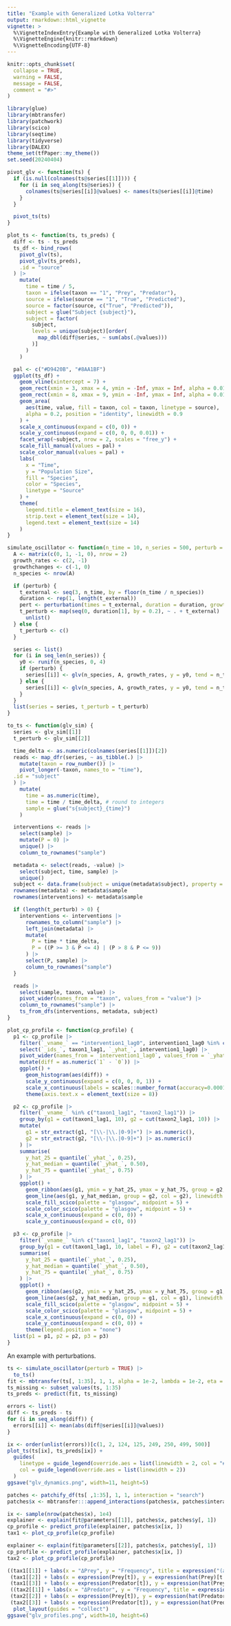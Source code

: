 ```yaml
---
title: "Example with Generalized Lotka Volterra"
output: rmarkdown::html_vignette
vignette: >
  %\VignetteIndexEntry{Example with Generalized Lotka Volterra}
  %\VignetteEngine{knitr::rmarkdown}
  %\VignetteEncoding{UTF-8}
---
```


```r
knitr::opts_chunk$set(
  collapse = TRUE,
  warning = FALSE,
  message = FALSE,
  comment = "#>"
)
```

```r
library(glue)
library(mbtransfer)
library(patchwork)
library(scico)
library(seqtime)
library(tidyverse)
library(DALEX)
theme_set(tfPaper::my_theme())
set.seed(20240404)
```

```r
pivot_glv <- function(ts) {
  if (is.null(colnames(ts@series[[1]]))) {
    for (i in seq_along(ts@series)) {
      colnames(ts@series[[i]]@values) <- names(ts@series[[i]]@time)
    }
  }

  pivot_ts(ts)
}

plot_ts <- function(ts, ts_preds) {
  diff <- ts - ts_preds
  ts_df <- bind_rows(
    pivot_glv(ts),
    pivot_glv(ts_preds),
    .id = "source"
  ) |>
    mutate(
      time = time / 5,
      taxon = ifelse(taxon == "1", "Prey", "Predator"),
      source = ifelse(source == "1", "True", "Predicted"),
      source = factor(source, c("True", "Predicted")),
      subject = glue("Subject {subject}"),
      subject = factor(
        subject,
        levels = unique(subject)[order(
          map_dbl(diff@series, ~ sum(abs(.@values)))
        )]
      )
    )

  pal <- c("#D9420B", "#8AA1BF")
  ggplot(ts_df) +
    geom_vline(xintercept = 7) +
    geom_rect(xmin = 3, xmax = 4, ymin = -Inf, ymax = Inf, alpha = 0.01, fill = "#aeaeae") +
    geom_rect(xmin = 8, xmax = 9, ymin = -Inf, ymax = Inf, alpha = 0.01, fill = "#aeaeae") +
    geom_area(
      aes(time, value, fill = taxon, col = taxon, linetype = source),
      alpha = 0.2, position = "identity", linewidth = 0.9
    ) +
    scale_x_continuous(expand = c(0, 0)) +
    scale_y_continuous(expand = c(0, 0, 0, 0.01)) +
    facet_wrap(~subject, nrow = 2, scales = "free_y") +
    scale_fill_manual(values = pal) +
    scale_color_manual(values = pal) +
    labs(
      x = "Time", 
      y = "Population Size", 
      fill = "Species", 
      color = "Species", 
      linetype = "Source"
    ) +
    theme(
      legend.title = element_text(size = 16),
      strip.text = element_text(size = 14),
      legend.text = element_text(size = 14)
    )
}

simulate_oscillator <- function(n_time = 10, n_series = 500, perturb = FALSE) {
  A <- matrix(c(0, 1, -1, 0), nrow = 2)
  growth_rates <- c(2, -1)
  growthchanges <- c(-1, 0)
  n_species <- nrow(A)

  if (perturb) {
    t_external <- seq(3, n_time, by = floor(n_time / n_species))
    duration <- rep(1, length(t_external))
    pert <- perturbation(times = t_external, duration = duration, growthchanges = growthchanges, numberchanges = growthchanges)
    t_perturb <- map(seq(0, duration[1], by = 0.2), ~ . + t_external) |>
      unlist()
  } else {
    t_perturb <- c()
  }

  series <- list()
  for (i in seq_len(n_series)) {
    y0 <- runif(n_species, 0, 4)
    if (perturb) {
      series[[i]] <- glv(n_species, A, growth_rates, y = y0, tend = n_time, tstep = 0.2, perturb = pert)
    } else {
      series[[i]] <- glv(n_species, A, growth_rates, y = y0, tend = n_time, tstep = 0.2)
    }
  }
  list(series = series, t_perturb = t_perturb)
}

to_ts <- function(glv_sim) {
  series <- glv_sim[[1]]
  t_perturb <- glv_sim[[2]]

  time_delta <- as.numeric(colnames(series[[1]])[2])
  reads <- map_dfr(series, ~ as_tibble(.) |>
    mutate(taxon = row_number()) |>
    pivot_longer(-taxon, names_to = "time"),
  .id = "subject"
  ) |>
    mutate(
      time = as.numeric(time),
      time = time / time_delta, # round to integers
      sample = glue("s{subject}_{time}")
    )

  interventions <- reads |>
    select(sample) |>
    mutate(P = 0) |>
    unique() |>
    column_to_rownames("sample")

  metadata <- select(reads, -value) |>
    select(subject, time, sample) |>
    unique()
  subject <- data.frame(subject = unique(metadata$subject), property = 0)
  rownames(metadata) <- metadata$sample
  rownames(interventions) <- metadata$sample

  if (length(t_perturb) > 0) {
    interventions <- interventions |>
      rownames_to_column("sample") |>
      left_join(metadata) |>
      mutate(
        P = time * time_delta,
        P = ((P >= 3 & P <= 4) | (P > 8 & P <= 9))
      ) |>
      select(P, sample) |>
      column_to_rownames("sample")
  }

  reads |>
    select(sample, taxon, value) |>
    pivot_wider(names_from = "taxon", values_from = "value") |>
    column_to_rownames("sample") |>
    ts_from_dfs(interventions, metadata, subject)
}

plot_cp_profile <- function(cp_profile) {
  p1 <- cp_profile |>
    filter(`_vname_` == "intervention1_lag0", intervention1_lag0 %in% c(0, 1)) |>
    select(`_ids_`, taxon1_lag1, `_yhat_`, intervention1_lag0) |>
    pivot_wider(names_from = `intervention1_lag0`, values_from = `_yhat_`) |>
    mutate(diff = as.numeric(`1` - `0`)) |>
    ggplot() +
      geom_histogram(aes(diff)) +
      scale_y_continuous(expand = c(0, 0, 0, 1)) +
      scale_x_continuous(labels = scales::number_format(accuracy=0.0001)) +
      theme(axis.text.x = element_text(size = 8))

  p2 <- cp_profile |>
    filter(`_vname_` %in% c("taxon1_lag1", "taxon2_lag1")) |>
    group_by(g1 = cut(taxon1_lag1, 10), g2 = cut(taxon2_lag1, 10)) |>
    mutate(
      g1 = str_extract(g1, "[\\-|\\.|0-9]+") |> as.numeric(),
      g2 = str_extract(g2, "[\\-|\\.|0-9]+") |> as.numeric()
    ) |>
    summarise(
      y_hat_25 = quantile(`_yhat_`, 0.25),
      y_hat_median = quantile(`_yhat_`, 0.50),
      y_hat_75 = quantile(`_yhat_`, 0.75)
    ) |>
    ggplot() +
      geom_ribbon(aes(g1, ymin = y_hat_25, ymax = y_hat_75, group = g2, fill = g2), alpha = 0.3) +
      geom_line(aes(g1, y_hat_median, group = g2, col = g2), linewidth = 0.5) +
      scale_fill_scico(palette = "glasgow", midpoint = 5) +
      scale_color_scico(palette = "glasgow", midpoint = 5) +
      scale_x_continuous(expand = c(0, 0)) +
      scale_y_continuous(expand = c(0, 0))

  p3 <- cp_profile |>
    filter(`_vname_` %in% c("taxon1_lag1", "taxon2_lag1")) |>
    group_by(g1 = cut(taxon1_lag1, 10, label = F), g2 = cut(taxon2_lag1, 10, label = F)) |>
    summarise(
      y_hat_25 = quantile(`_yhat_`, 0.25),
      y_hat_median = quantile(`_yhat_`, 0.50),
      y_hat_75 = quantile(`_yhat_`, 0.75)
    ) |>
    ggplot() +
      geom_ribbon(aes(g2, ymin = y_hat_25, ymax = y_hat_75, group = g1, fill = g1), alpha = 0.3) +
      geom_line(aes(g2, y_hat_median, group = g1, col = g1), linewidth = 0.5) +
      scale_fill_scico(palette = "glasgow", midpoint = 5) +
      scale_color_scico(palette = "glasgow", midpoint = 5) +
      scale_x_continuous(expand = c(0, 0)) +
      scale_y_continuous(expand = c(0, 0)) +
      theme(legend.position = "none")
  list(p1 = p1, p2 = p2, p3 = p3)
}
```

An example with perturbations.

```r
ts <- simulate_oscillator(perturb = TRUE) |>
  to_ts()
fit <- mbtransfer(ts[, 1:35], 1, 1, alpha = 1e-2, lambda = 1e-2, eta = 0.01, nrounds = 5e3)
ts_missing <- subset_values(ts, 1:35)
ts_preds <- predict(fit, ts_missing)
```

```r
errors <- list()
diff <- ts_preds - ts
for (i in seq_along(diff)) {
  errors[[i]] <- mean(abs(diff@series[[i]]@values))
}

ix <- order(unlist(errors))[c(1, 2, 124, 125, 249, 250, 499, 500)]
plot_ts(ts[ix], ts_preds[ix]) +
  guides(
    linetype = guide_legend(override.aes = list(linewidth = 2, col = "#4c4c4c")),
    col = guide_legend(override.aes = list(linewidth = 2))
  )
ggsave("glv_dynamics.png", width=11, height=5)
```

```r
patches <- patchify_df(ts[ ,1:35], 1, 1, interaction = "search")
patches$x <- mbtransfer:::append_interactions(patches$x, patches$interactions)

ix <- sample(nrow(patches$x), 1e4)
explainer <- explain(fit@parameters[[1]], patches$x, patches$y[, 1])
cp_profile <- predict_profile(explainer, patches$x[ix, ])
tax1 <- plot_cp_profile(cp_profile)
```

```r
explainer <- explain(fit@parameters[[2]], patches$x, patches$y[, 1])
cp_profile <- predict_profile(explainer, patches$x[ix, ])
tax2 <- plot_cp_profile(cp_profile)
```

```r
((tax1[[1]] + labs(x = "ΔPrey", y = "Frequency", title = expression("(a)"~ hat(f)[1](..., w[t])))) +
 (tax1[[2]] + labs(x = expression(Prey[t]), y = expression(hat(Prey)[t + 1]), fill = "Quantile (Species not on x-axis)", col = "Quantile (Species not on x-axis)", title = expression("(b)" ~ hat(f)[1](y[t1], ...)))) +
 (tax1[[3]] + labs(x = expression(Predator[t]), y = expression(hat(Prey)[t + 1]), fill =  "Quantile (Species not on x-axis)", col = "Quantile (Species not on x-axis)", title = expression("(c)" ~ hat(f)[1](..., y[t2], ...))))) /
 ((tax2[[1]] + labs(x = "ΔPredator", y = "Frequency", title = expression("(d)"~ hat(f)[2](..., w[t])), fill =  "Quantile (Species not on x-axis)", col = "Quantile (Species not on x-axis)")) +
 (tax2[[2]] + labs(x = expression(Prey[t]), y = expression(hat(Predator)[t + 1]), fill =  "Quantile (Species not on x-axis)", col = "Quantile (Species not on x-axis)", title = expression("(e)" ~ hat(f)[2](y[t1], ...)))) +
 (tax2[[3]] + labs(x = expression(Predator[t]), y = expression(hat(Predator)[t + 1]), fill =  "Quantile (Species not on x-axis)", col = "Quantile (Species not on x-axis)", title = expression("(f)" ~ hat(f)[2](..., y[t2], ...))))) +
  plot_layout(guides = "collect")
ggsave("glv_profiles.png", width=10, height=6)
```